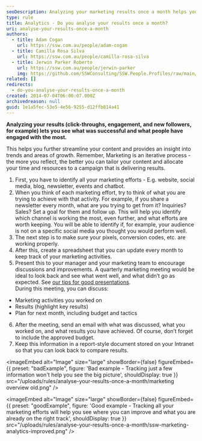 ```yaml
---
seoDescription: Analyzing your marketing results once a month helps you identify successful efforts and areas for improvement, allowing you to refine your strategy and optimize resources
type: rule
title: Analytics - Do you analyse your results once a month?
uri: analyse-your-results-once-a-month
authors:
  - title: Adam Cogan
    url: https://ssw.com.au/people/adam-cogan
  - title: Camilla Rosa Silva
    url: https://ssw.com.au/people/camilla-rosa-silva
  - title: Jerwin Parker Roberto
    url: https://ssw.com.au/people/jerwin-parker
    img: https://github.com/SSWConsulting/SSW.People.Profiles/raw/main/Jerwin-Parker/Images/Jerwin-Parker-Profile.jpg
related: []
redirects:
  - do-you-analyse-your-results-once-a-month
created: 2014-07-04T06:00:07.000Z
archivedreason: null
guid: 1e1a5fec-53e5-4e56-9255-d12ffb814a41
---
```


**Analyzing your results (click-throughs, engagement, and new followers, for example) lets you see what was successful and what people have engaged with the most.**

This helps you further streamline your content and provides an insight into trends and areas of growth. Remember, Marketing is an iterative process - the more you reflect, the better you can tailor your content and allocate your time and resources to a campaign that is delivering results.
1. First, you have to identify all your marketing efforts - E.g. website, social media, blog, newsletter, events and chatbot.
2. When you think of each marketing effort, try to think of what you are trying to achieve with that activity. For example, if you share a newsletter every month, what are you trying to get from it? Inquiries? Sales? Set a goal for them and follow up. This will help you identify which channel is working the most, even further, and what efforts are worth keeping. You will be able to identify if, for example, your audience is not on a specific social media you thought you would perform well.
3. The next step is to make sure your pixels, conversion codes, etc. are working properly.
4. After this, create a spreadsheet that you can update every month to keep track of your marketing activities.
5. Present this to your manager and your marketing team to encourage discussions and improvements. A quarterly marketing meeting would be ideal to look back and see what went well, and what didn’t go as expected. See [our tips for good presentations](/rules-to-better-powerpoint-presentations).\
   During this meeting, you can discuss:

* Marketing activities you worked on
* Results (highlight key results)
* Plan for next month, including budget and tactics

6. After the meeting, send an email with what was discussed, what you worked on, and what results you have achieved. Of course, don’t forget to include the approved budget.
7. Keep this information in a report-style document stored on your Intranet so that you can look back to compare results.

<imageEmbed
  alt="Image"
  size="large"
  showBorder={false}
  figureEmbed={{
    preset: "badExample",
    figure: 'Bad example - Tracking just a few information won\'t help you see the big picture',
    shouldDisplay: true
  }}
  src="/uploads/rules/analyse-your-results-once-a-month/marketing overview old.png"
/>

<imageEmbed
  alt="Image"
  size="large"
  showBorder={false}
  figureEmbed={{
    preset: "goodExample",
    figure: 'Good example - Tracking all your marketing efforts will help you see where you can improve and what you are already on the right track',
    shouldDisplay: true
  }}
  src="/uploads/rules/analyse-your-results-once-a-month/ssw-marketing-analytics-improved.png"
/>